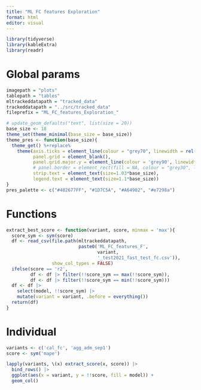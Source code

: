 ```yaml
---
title: "ML FC features Exploration"
format: html
editor: visual
---
```


```r
library(tidyverse)
library(kableExtra)
library(readr)
```

# Global params

```r
imagepath = "plots"
tablepath = "tables"
mltrackeddatapath = "tracked_data"
trackeddatapath = "../src/tracked_data"
fileprefix = "ML_FC_features_Exploration_"
```


```r
# update_geom_defaults("text", list(size = 20))
base_size <- 18
theme_set(theme_minimal(base_size = base_size))
theme_pres <- function(base_size){
  theme_get() %+replace%
    theme(axis.ticks = element_line(colour = "grey70", linewidth = rel(0.5)),
          panel.grid = element_blank(),
          panel.grid.major.y = element_line(colour = 'grey90', linewidth = rel(0.5)),
          # panel.border = element_rect(fill = NA, colour = "grey30", linewidth = rel(0.8)),
          strip.text = element_text(size=1.03*base_size),
          legend.text = element_text(size=1.1*base_size))
}
pres_palette <- c("#482677FF", "#1D7C5A", "#A64902", "#e7298a")
```

# Functions
```r
extract_best_score <- function(variant, score, minmax = 'max'){
  score_sym <- sym(score)
  df <- read_csv(file.path(mltrackeddatapath,
                           paste0('ML_FC_features_F',
                                  variant,
                                  '_test2021_fast_test_fc.csv')),
                 show_col_types = FALSE)
  ifelse(score == 'r2',
         df <- df |> filter(!!score_sym == max(!!score_sym)),
         df <- df |> filter(!!score_sym == min(!!score_sym)))
  df <- df |> 
    select(model, !!score_sym) |> 
    mutate(variant = variant, .before = everything())
  return(df)
}
```

# Individual 
```r
variants <- c('cal_fc', 'agg_adm_sep1')
score <- sym('mape')

lapply(variants, \(x) extract_score(x, score)) |> 
  bind_rows() |> 
  ggplot(aes(x = variant, y = !!score, fill = model)) +
  geom_col()
```


